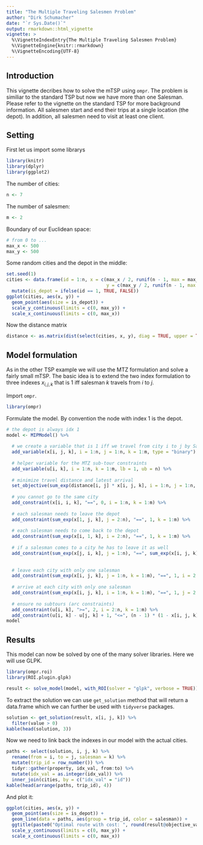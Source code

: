 ```yaml
---
title: "The Multiple Traveling Salesmen Problem"
author: "Dirk Schumacher"
date: "`r Sys.Date()`"
output: rmarkdown::html_vignette
vignette: >
  %\VignetteIndexEntry{The Multiple Traveling Salesmen Problem}
  %\VignetteEngine{knitr::rmarkdown}
  %\VignetteEncoding{UTF-8}
---
```


## Introduction

This vignette decribes how to solve the mTSP using `ompr`. The problem is similiar to the standard TSP but now we have more than one Salesman.
Please refer to the vignette on the standard TSP for more background information.
All salesmen start and end their trips at a single location (the depot). In addition, all salesmen need to visit at least one client.

## Setting

First let us import some librarys
```r
library(knitr)
library(dplyr)
library(ggplot2)
```


The number of cities:

```r
n <- 7
```

The number of salesmen:

```r
m <- 2
```


Boundary of our Euclidean space:
```r
# from 0 to ...
max_x <- 500
max_y <- 500
```

Some random cities and the depot in the middle:
```r
set.seed(1)
cities <- data.frame(id = 1:n, x = c(max_x / 2, runif(n - 1, max = max_x)), 
                                     y = c(max_y / 2, runif(n - 1, max = max_y))) %>% 
  mutate(is_depot = ifelse(id == 1, TRUE, FALSE))
ggplot(cities, aes(x, y)) + 
  geom_point(aes(size = is_depot)) + 
  scale_y_continuous(limits = c(0, max_y)) + 
  scale_x_continuous(limits = c(0, max_x))
```

Now the distance matrix
```r
distance <- as.matrix(dist(select(cities, x, y), diag = TRUE, upper = TRUE))
```


## Model formulation

As in the other TSP example we will use the MTZ formulation and solve a fairly small mTSP. The basic idea is to extend the two index formulation to three indexes $x_{i,j,k}$ that is 1 iff salesman $k$ travels from $i$ to $j$. 

Import `ompr`.

```r
library(ompr)
```

Formulate the model. By convention the node with index $1$ is the depot.

```r
# the depot is always idx 1
model <- MIPModel() %>%
  
  # we create a variable that is 1 iff we travel from city i to j by Salesman k
  add_variable(x[i, j, k], i = 1:n, j = 1:n, k = 1:m, type = "binary") %>%
  
  # helper variable for the MTZ sub-tour constraints
  add_variable(u[i, k], i = 1:n, k = 1:m, lb = 1, ub = n) %>% 
  
  # minimize travel distance and latest arrival
  set_objective(sum_exp(distance[i, j] * x[i, j, k], i = 1:n, j = 1:n, k = 1:m), "min") %>%
  
  # you cannot go to the same city
  add_constraint(x[i, i, k], "==", 0, i = 1:n, k = 1:m) %>%
  
  # each salesman needs to leave the depot
  add_constraint(sum_exp(x[1, j, k], j = 2:n), "==", 1, k = 1:m) %>%
  
  # each salesman needs to come back to the depot
  add_constraint(sum_exp(x[i, 1, k], i = 2:n), "==", 1, k = 1:m) %>%
  
  # if a salesman comes to a city he has to leave it as well
  add_constraint(sum_exp(x[j, i, k], j = 1:n), "==", sum_exp(x[i, j, k], j = 1:n), i = 2:n, k = 1:m) %>%
  
  
  # leave each city with only one salesman
  add_constraint(sum_exp(x[i, j, k], j = 1:n, k = 1:m), "==", 1, i = 2:n) %>% 
  
  # arrive at each city with only one salesman
  add_constraint(sum_exp(x[i, j, k], i = 1:n, k = 1:m), "==", 1, j = 2:n) %>% 
  
  # ensure no subtours (arc constraints)
  add_constraint(u[i, k], ">=", 2, i = 2:n, k = 1:m) %>% 
  add_constraint(u[i, k] - u[j, k] + 1, "<=", (n - 1) * (1 - x[i, j, k]), i = 2:n, j = 2:n, k = 1:m)
model
```

## Results

This model can now be solved by one of the many solver libraries. Here we will use GLPK.

```r
library(ompr.roi)
library(ROI.plugin.glpk)
```

```r
result <- solve_model(model, with_ROI(solver = "glpk", verbose = TRUE))
```

To extract the solution we can use `get_solution` method that will return a data.frame which we can further be used with `tidyverse` packages.

```r
solution <- get_solution(result, x[i, j, k]) %>% 
  filter(value > 0) 
kable(head(solution, 3))
```

Now we need to link back the indexes in our model with the actual cities.
```r
paths <- select(solution, i, j, k) %>% 
  rename(from = i, to = j, salesman = k) %>% 
  mutate(trip_id = row_number()) %>% 
  tidyr::gather(property, idx_val, from:to) %>% 
  mutate(idx_val = as.integer(idx_val)) %>% 
  inner_join(cities, by = c("idx_val" = "id"))
kable(head(arrange(paths, trip_id), 4))
```

And plot it:

```r
ggplot(cities, aes(x, y)) + 
  geom_point(aes(size = is_depot)) + 
  geom_line(data = paths, aes(group = trip_id, color = salesman)) + 
  ggtitle(paste0("Optimal route with cost: ", round(result@objective_value, 2))) +
  scale_y_continuous(limits = c(0, max_y)) + 
  scale_x_continuous(limits = c(0, max_x))
```

